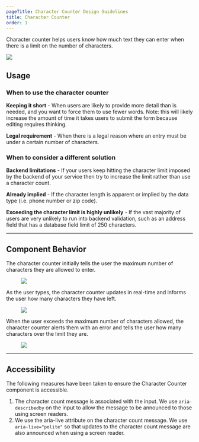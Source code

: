 ```yaml
---
pageTitle: Character Counter Design Guidelines
title: Character Counter
order: 1
---
```



<PageContent componentName="character_counter" type="design">

<LeadParagraph>
  Character counter helps users know how much text they can enter when there is
  a limit on the number of characters.
</LeadParagraph>

![ ](../../images/character-counter/intro-image.png)

## Usage

### When to use the character counter

**Keeping it short** - When users are likely to provide more detail than is needed, and you want to force them to use fewer words. Note: this will likely increase the amount of time it takes users to submit the form because editing requires thinking.

**Legal requirement** - When there is a legal reason where an entry must be under a certain number of characters.

### When to consider a different solution

**Backend limitations** - If your users keep hitting the character limit imposed by the backend of your service then try to increase the limit rather than use a character count.

**Already implied** - If the character length is apparent or implied by the data type (i.e. phone number or zip code).

**Exceeding the character limit is highly unlikely** - If the vast majority of users are very unlikely to run into backend validation, such as an address field that has a database field limit of 250 characters.

---

## Component Behavior

The character counter initially tells the user the maximum number of characters they are allowed to enter.

<div className="two-col">
  <div className="row">
    <div className="col col-1">
      <figure>
        <img src="../../images/character-counter/behavior-1.png" alt=" " />
      </figure>
    </div>
    <div className="col col-2" />
  </div>
</div>

As the user types, the character counter updates in real-time and informs the user how many characters they have left.

<div className="two-col">
  <div className="row">
    <div className="col col-1">
      <figure>
        <img src="../../images/character-counter/behavior-2.png" alt=" " />
      </figure>
    </div>
    <div className="col col-2" />
  </div>
</div>

When the user exceeds the maximum number of characters allowed, the character counter alerts them with an error and tells the user how many characters over the limit they are.

<div className="two-col">
  <div className="row">
    <div className="col col-1">
      <figure>
        <img src="../../images/character-counter/behavior-3.png" alt=" " />
      </figure>
    </div>
    <div className="col col-2" />
  </div>
</div>

---

## Accessibility

The following measures have been taken to ensure the Character Counter component is accessible.

1. The character count message is associated with the input. We use `aria-describedby` on the input to allow the message to be announced to those using screen readers.
2. We use the aria-live attribute on the character count message. We use `aria-live="polite"` so that updates to the character count message are also announced when using a screen reader.

</PageContent>
